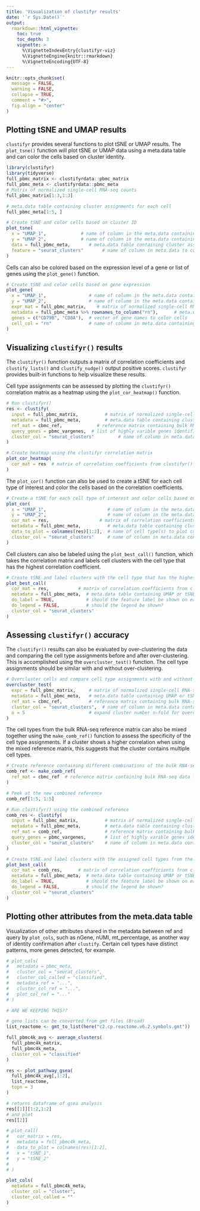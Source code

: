 ```yaml
---
title: 'Visualization of clustifyr results'
date: '`r Sys.Date()`'
output:
  rmarkdown::html_vignette:
    toc: true
    toc_depth: 3
    vignette: >
      %\VignetteIndexEntry{clustifyr-viz}
      %\VignetteEngine{knitr::rmarkdown}
      %\VignetteEncoding{UTF-8}
---
```


```r
knitr::opts_chunk$set(
  message = FALSE,
  warning = FALSE,
  collapse = TRUE,
  comment = "#>",
  fig.align = "center"
)
```

## Plotting tSNE and UMAP results

`clustifyr` provides several functions to plot tSNE or UMAP results. The `plot_tsne()` function will plot tSNE or UMAP data using a meta.data table and can color the cells based on cluster identity.

```r
library(clustifyr)
library(tidyverse)
full_pbmc_matrix <- clustifyrdata::pbmc_matrix
full_pbmc_meta <- clustifyrdata::pbmc_meta
# Matrix of normalized single-cell RNA-seq counts
full_pbmc_matrix[1:3,1:3]

# meta.data table containing cluster assignments for each cell 
full_pbmc_meta[1:5, ]

# Create tSNE and color cells based on cluster ID
plot_tsne(
  x = "UMAP_1",             # name of column in the meta.data containing the data to plot on x-axis
  y = "UMAP_2",             # name of column in the meta.data containing the data to plot on y-axis
  data = full_pbmc_meta,       # meta.data table containing cluster assignments for each cell
  feature = "seurat_clusters"       # name of column in meta.data to color cells by
)
```

Cells can also be colored based on the expression level of a gene or list of genes using the `plot_gene()` function.   

```r
# Create tSNE and color cells based on gene expression
plot_gene(
  x = "UMAP_1",                # name of column in the meta.data containing the data to plot on x-axis
  y = "UMAP_2",                # name of column in the meta.data containing the data to plot on y-axis
  expr_mat = full_pbmc_matrix,    # matrix of normalized single-cell RNA-seq counts
  metadata = full_pbmc_meta %>% rownames_to_column("rn"),      # meta.data table containing cluster assignments for each cell
  genes = c("CD79B", "CD8A"),  # vector of gene names to color cells
  cell_col = "rn"              # name of column in meta.data containing the cell IDs
)
```

## Visualizing `clustifyr()` results

The `clustifyr()` function outputs a matrix of correlation coefficients and `clustify_lists()` and `clustify_nudge()` output positive scores. `clustifyr` provides built-in functions to help visualize these results.

Cell type assignments can be assessed by plotting the `clustifyr()` correlation matrix as a heatmap using the `plot_cor_heatmap()` function.

```r
# Run clustifyr()
res <- clustify(
  input = full_pbmc_matrix,          # matrix of normalized single-cell RNA-seq counts
  metadata = full_pbmc_meta,         # meta.data table containing cluster assignments for each cell
  ref_mat = cbmc_ref,             # reference matrix containing bulk RNA-seq data for each cell type
  query_genes = pbmc_vargenes,  # list of highly varible genes identified with Seurat
  cluster_col = "seurat_clusters"         # name of column in meta.data containing cell clusters
)

# Create heatmap using the clustifyr correlation matrix
plot_cor_heatmap(
  cor_mat = res  # matrix of correlation coefficients from clustifyr()
)
```

The `plot_cor()` function can also be used to create a tSNE for each cell type of interest and color the cells based on the correlation coefficients.

```r
# Create a tSNE for each cell type of interest and color cells based on correlation coefficients
plot_cor(
  x = "UMAP_1",                       # name of column in the meta.data containing the data to plot on x-axis
  y = "UMAP_2",                       # name of column in the meta.data containing the data to plot on y-axis
  cor_mat = res,                   # matrix of correlation coefficients from clustifyr()
  metadata = full_pbmc_meta,          # meta.data table containing cluster assignments for each cell
  data_to_plot = colnames(res)[1:2],  # name of cell type(s) to plot correlation coefficients
  cluster_col = "seurat_clusters"     # name of column in meta.data containing cell clusters
)
```

Cell clusters can also be labeled using the `plot_best_call()` function, which takes the correlation matrix and labels cell clusters with the cell type that has the highest correlation coefficient.

```r
# Create tSNE and label clusters with the cell type that has the highest correlation coefficient
plot_best_call(
  cor_mat = res,           # matrix of correlation coefficients from clustifyr()
  metadata = full_pbmc_meta,  # meta.data table containing UMAP or tSNE data
  do_label = TRUE,            # should the feature label be shown on each cluster?
  do_legend = FALSE,          # should the legend be shown?
  cluster_col = "seurat_clusters"
)
```

## Assessing `clustifyr()` accuracy

The `clustifyr()` results can also be evaluated by over-clustering the data and comparing the cell type assignments before and after over-clustering. This is accomplished using the `overcluster_test()` function. The cell type assignments should be similar with and without over-clustering.

```r
# Overcluster cells and compare cell type assignments with and without over-clustering
overcluster_test(
  expr = full_pbmc_matrix,     # matrix of normalized single-cell RNA-seq counts
  metadata = full_pbmc_meta,   # meta.data table containing UMAP or tSNE data
  ref_mat = cbmc_ref,          # reference matrix containing bulk RNA-seq data for each cell type      
  cluster_col = "seurat_clusters",  # name of column in meta.data containing cell clusters
  n = 5                        # expand cluster number n-fold for overclustering
)
```

The cell types from the bulk RNA-seq reference matrix can also be mixed together using the `make_comb_ref()` function to assess the specificity of the cell type assignments. If a cluster shows a higher correlation when using the mixed reference matrix, this suggests that the cluster contains multiple cell types.

```r
# Create reference containing different combinations of the bulk RNA-seq data
comb_ref <- make_comb_ref(
  ref_mat = cbmc_ref  # reference matrix containing bulk RNA-seq data for each cell type      
)

# Peek at the new combined reference
comb_ref[1:5, 1:5]

# Run clustifyr() using the combined reference
comb_res <- clustify(
  input = full_pbmc_matrix,          # matrix of normalized single-cell RNA-seq counts
  metadata = full_pbmc_meta,         # meta.data table containing cluster assignments for each cell
  ref_mat = comb_ref,                # reference matrix containing bulk RNA-seq data for each cell type
  query_genes = pbmc_vargenes,       # list of highly varible genes identified with Seurat
  cluster_col = "seurat_clusters"    # name of column in meta.data containing cell clusters
)

# Create tSNE and label clusters with the assigned cell types from the combined reference
plot_best_call(
  cor_mat = comb_res,      # matrix of correlation coefficients from clustifyr()
  metadata = full_pbmc_meta,  # meta.data table containing UMAP or tSNE data
  do_label = TRUE,            # should the feature label be shown on each cluster?
  do_legend = FALSE,          # should the legend be shown?
  cluster_col = "seurat_clusters"
)
```

## Plotting other attributes from the meta.data table 

Visualization of other attributes shared in the metadata between ref and query by `plot_cols`, such as nGene, nUMI, mt_percentage, as another way of identity confirmation after `clustify`. Certain cell types have distinct patterns, more genes detected, for example.

```r
# plot_cols(
#   metadata = pbmc_meta,
#   cluster_col = "seurat_clusters",
#   cluster_col_called = "classified",
#   metadata_ref = "...",
#   cluster_col_ref = "...",
#   plot_col_ref = "..."
# )
```









```r
# ARE WE KEEPING THIS??

# gene lists can be converted from gmt files (Broad)
list_reactome <- gmt_to_list(here("c2.cp.reactome.v6.2.symbols.gmt"))

full_pbmc4k_avg <- average_clusters(
  full_pbmc4k_matrix, 
  full_pbmc4k_meta, 
  cluster_col = "classified"
)

res <- plot_pathway_gsea(
  full_pbmc4k_avg[,1:2], 
  list_reactome, 
  topn = 3
)

# returns dataframe of gsea analysis
res[[1]][1:2,1:2]
# and plot
res[[2]]
```

```r
# plot_call(
#   cor_matrix = res, 
#   metadata = full_pbmc4k_meta,
#   data_to_plot = colnames(res)[1:2],
#   x = "tSNE_1",
#   y = "tSNE_2"
#   
# )

plot_cols(
  metadata = full_pbmc4k_meta,
  cluster_col = "cluster",
  cluster_col_called = ""
)
```






